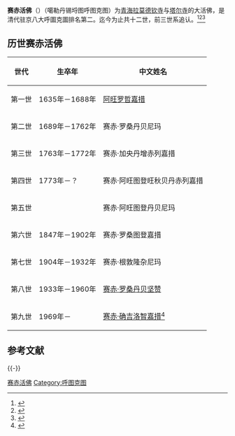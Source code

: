 {{refimprove|time=2017-08-05T04:58:38+00:00}}
'''赛赤活佛'''（{{bo|z=གསེར་ཁྲི|w=gser khri}}）（噶勒丹锡埒图呼图克图）为[[青海|青海]][[拉莫德钦寺|拉莫德钦寺]]与[[塔尔寺|塔尔寺]]的大活佛，是清代驻京八大呼圖克圖排名第二。迄今为止共十二世，前三世系追认。<ref>{{cite book|title=《藏族大辞典》|publisher=甘肃人民出版社}}</ref><ref>{{cite web|url=http://www.cnr.cn/wcm/qinghai/zjsy/zcfj/t20031104_141404.html|title=青海地区主要活佛|publisher=中广网|access-date=2010-11-16|archive-date=2013-01-17|archive-url=https://web.archive.org/web/20130117163511/http://www.cnr.cn/wcm/qinghai/zjsy/zcfj/t20031104_141404.html|dead-url=no}}</ref><ref>{{cite book|title=《塔尔寺文化：宗喀巴诞生圣地》|author=杨贵明|publisher=甘肃民族出版社}}</ref>

== 历世赛赤活佛 ==
{| class="wikitable" 
|- 
! 世代
! 生卒年
! 中文姓名
|-
| 第一世
| 1635年－1688年
| [[阿旺罗哲嘉措|阿旺罗哲嘉措]]
|-
| 第二世
| 1689年－1762年
| 赛赤·罗桑丹贝尼玛
|-
| 第三世
| 1763年－1772年
| 赛赤·加央丹增赤列嘉措
|-
| 第四世
| 1773年－？
| 赛赤·阿旺图登旺秋贝丹赤列嘉措
|-
| 第五世
|
| 赛赤·阿旺图登丹贝尼玛
|-
| 第六世
| 1847年－1902年
| 赛赤·罗桑图登嘉措
|-
| 第七世
| 1904年－1932年
| 赛赤·根敦隆杂尼玛
|-
| 第八世
| 1933年－1960年 
|  [[赛赤·罗桑丹贝坚赞|赛赤·罗桑丹贝坚赞]]
|-
| 第九世
| 1969年－
| [[赛赤·确吉洛智嘉措|赛赤·确吉洛智嘉措]]<ref>{{cite web|url=http://qlxl.youth.cn/qxhwyfc/t20050724_27624.htm|title=青海塔尔寺管委会副主任赛赤·确吉洛智嘉措|publisher=全国青联|accessdate=2010-11-16|archive-date=2007-10-30|archive-url=https://web.archive.org/web/20071030085135/http://qlxl.youth.cn/qxhwyfc/t20050724_27624.htm|dead-url=yes}}</ref>
|}

== 参考文献 ==
{{Reflist|2}}

{{-}}
{{藏传佛教活佛}}
{{清代蒙古}}

[[Category:赛赤活佛|]]
[[Category:呼图克图|Category:呼图克图]]